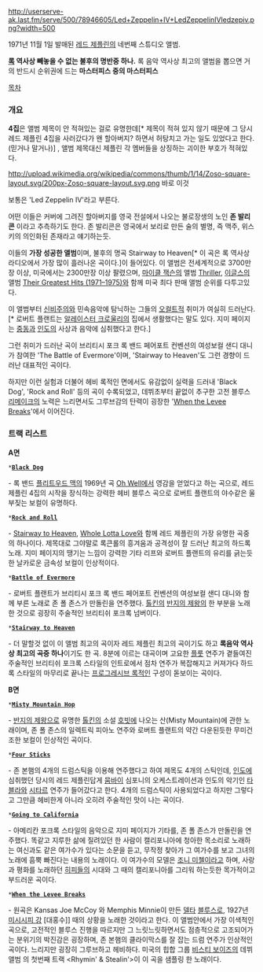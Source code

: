http://userserve-ak.last.fm/serve/500/78946605/Led+Zeppelin+IV+LedZeppelinIVledzepiv.png?width=500

1971년 11월 1일 발매된 [[레드 제플린]]의 네번째 스튜디오 앨범.

'''[[록]] 역사상 빼놓을 수 없는 불후의 명반중 하나.'''
록 음악 역사상 최고의 앨범을 뽑으면 거의 반드시 순위권에 드는 '''마스터피스 중의 마스터피스''' 

[[목차]]

=== 개요 ===
'''4집'''은 앨범 제목이 안 적혀있는 걸로 유명한데[* 제목이 적혀 있지 않기 때문에 그 당시 레드 제플린 4집을 사러갔다가 왠 할아버지? 하면서 허탕치고 가는 일도 있었다고 한다.(믿거나 말거나)] , 앨범 제목대신 제플린 각 멤버들을 상징하는 괴이한 부호가 적혀있다. 

http://upload.wikimedia.org/wikipedia/commons/thumb/1/14/Zoso-square-layout.svg/200px-Zoso-square-layout.svg.png
바로 이것

보통은 'Led Zeppelin IV'라고 부른다.

어떤 이들은 커버에 그려진 할아버지를 영국 전설에서 나오는 불로장생의 노인 ''' 존 발리콘''' 이라고 추측하기도 한다. 존 발리콘은 영국에서 보리로 만든 술의 별명, 즉 맥주, 위스키의 의인화된 존재라고 얘기하는듯.

이들의  '''가장 성공한 앨범'''이며, 불후의 명곡  Stairway to Heaven[* 이 곡은 록 역사상 라디오에서 가장 많이 흘러나온 곡이다.]이 들어있다. 이 앨범은 전세계적으로 3700만장 이상, 미국에서는 2300만장 이상 팔렸으며, [[마이클 잭슨]]의 앨범 [[Thriller]], [[이글스]]의 앨범 [[Their Greatest Hits (1971–1975)]]와 함께 미국 최다 판매 앨범 순위를 다투고있다.

이 앨범부터 [[신비주의]]와 민속음악에 탐닉하는 그들의 [[오컬트]]적 취미가 여실히 드러난다.[* 로버트 플랜트는 [[알레이스터 크로울리]]의 집에서 생활했다는 말도 있다. 지미 페이지는 [[중동]]과 [[인도]]의 사상과 음악에 심취했다고 한다.] 

그런 취미가 드러난 곡이 브리티시 포크 록 밴드 페어포트 컨벤션의 여성보컬 샌디 대니가 참여한 'The Battle of Evermore'이며, 'Stairway to Heaven'도 그런 경향이 드러난 대표적인 곡이다. 

하지만 이런 실험과 더불어 헤비 록적인 면에서도 유감없이 실력을 드러내 'Black Dog', 'Rock and Roll' 등의 곡이 수록되었고, 데뷔초부터 끝없이 추구한 고전 블루스 [[리메이크]]의 노력은 느리면서도 그루브감의 탄력이 굉장한 '[[When the Levee Breaks]]'에서 이어진다.

=== 트랙 리스트 ===
'''A면'''

 *'''[[Black Dog]]'''
- 록 밴드 [[플리트우드 맥]]의 1969년 곡 [[Oh Well]]에서 영감을 얻었다고 하는 곡으로, 레드 제플린 4집의 시작을 장식하는 강력한 헤비 블루스 곡으로 로버트 플랜트의 야수같은 울부짖는 보컬이 유명하다. 

 *'''[[Rock and Roll]]'''
- [[Stairway to Heaven]], [[Whole Lotta Love]]와 함께 레드 제플린의 가장 유명한 곡중의 하나이다. 제목대로 그야말로 록큰롤의 흥겨움과 공격성이 잘 드러난 최고의 하드록 노래. 지미 페이지의 땡기는 느낌이 강력한 기타 리프와 로버트 플랜트의 유리를 긁는듯한 날카로운 금속성 보컬이 인상적이다.

 *'''[[Battle of Evermore]]'''
- 로버트 플랜트가 브리티시 포크 록 밴드 페어포트 컨벤션의 여성보컬 샌디 대니와 함께 부른 노래로 존 폴 존스가 만돌린을 연주했다. [[톨킨]]의 [[반지의 제왕]]의 한 부분을 노래한 것으로 굉장히 주술적인 브리티쉬 포크록 넘버이다.

 *'''[[Stairway to Heaven]]'''
- 더 말할것 없이 이 앨범 최고의 곡이자 레드 제플린 최고의 곡이기도 하고 '''록음악 역사상 최고의 곡중 하나'''이기도 한 곡. 8분에 이르는 대곡이며 고요한 [[플룻]] 연주가 곁들여진 주술적인 브리티쉬 포크록 스타일의 인트로에서 점차 연주가 복잡해지고 커져가다 하드록 스타일의 마무리로 끝나는 [[프로그레시브 록]]적인 구성이 돋보이는 곡이다.  


'''B면'''

 *'''[[Misty Mountain Hop]]'''
- [[반지의 제왕]]으로 유명한 [[톨킨]]의 소설 [[호빗]]에 나오는 산(Misty Mountain)에 관한 노래이며, 존 폴 존스의 일렉트릭 피아노 연주와 로버트 플랜트의 약간 다운된듯한 무미건조한 보컬이 인상적인 곡이다. 

 *'''[[Four Sticks]]'''
- 존 본햄의 4개의 드럼스틱을 이용해 연주했다고 하여 제목도 4개의 스틱인데, [[인도]]에 심취했던 당시의 레드 제플린답게 [[뭄바이]] 심포니의 오케스트레이션과 인도의 악기인 [[타블라]]와 [[시타르]] 연주가 들어갔다고 한다. 4개의 드럼스틱이 사용되었다고 하지만 그렇다고 그만큼 헤비한게 아니라 오히려 주술적인 맛이 나는 곡이다.

 *'''[[Going to California]]'''
- 아메리칸 포크록 스타일의 음악으로 지미 페이지가 기타를, 존 폴 존스가 만돌린을 연주했다. 똑같고 지루한 삶에 질려있던 한 사람이 캘리포니아에 청아한 목소리로 노래하는 여신과도 같은 여가수가 있다는 소문을 듣고, 무작정 찾아가 그 여가수를 보고 그녀의 노래에 흠뿍 빠진다는 내용의 노래이다. 이 여가수의 모델은 [[조니 미첼]]이라고 하며, 사랑과 평화를 노래하던 [[히피]]들의 시대와 그 때의 캘리포니아를 그리워 하는듯한 목가적이고 부드러운 곡이다.
  
 *'''[[When the Levee Breaks]]''' 
- 원곡은 Kansas Joe McCoy 와 Memphis Minnie이 만든 [[델타]] [[블루스]]로, 1927년 [[미시시피 강]] [대홍수]] 때의 상황을 노래한 것이라고 한다. 이 앨범안에서 가장 이색적인 곡으로, 고전적인 블루스 진행을 따르지만 그 느릿느릿하면서도 점층적으로 고조되어가는 분위기의 박진감은 굉장하며, 존 본햄의 클라이막스를 잘 잡는 드럼 연주가 인상적인 곡이다. 느리지만 굉장히 그루브하고 헤비하다.
미국의 힙합 그룹 [[비스티 보이즈]]의 데뷔앨범 <Licensed to Ill> 의 첫번째 트랙 <Rhymin' & Stealin'>이 이 곡을 샘플링 한 노래이다.
